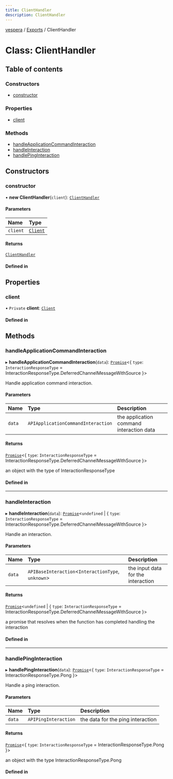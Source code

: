 ```yaml
---
title: ClientHandler
description: ClientHandler
---
```

[vespera](../README) / [Exports](../modules) / ClientHandler

# Class: ClientHandler

## Table of contents

### Constructors

- [constructor](ClientHandler#constructor)

### Properties

- [client](ClientHandler#client)

### Methods

- [handleApplicationCommandInteraction](ClientHandler#handleapplicationcommandinteraction)
- [handleInteraction](ClientHandler#handleinteraction)
- [handlePingInteraction](ClientHandler#handlepinginteraction)

## Constructors

### constructor

• **new ClientHandler**(`client`): [`ClientHandler`](ClientHandler)

#### Parameters

| Name | Type |
| :------ | :------ |
| `client` | [`Client`](Client) |

#### Returns

[`ClientHandler`](ClientHandler)

#### Defined in


## Properties

### client

• `Private` **client**: [`Client`](Client)

#### Defined in


## Methods

### handleApplicationCommandInteraction

▸ **handleApplicationCommandInteraction**(`data`): [`Promise`]( https://developer.mozilla.org/docs/Web/JavaScript/Reference/Global_Objects/Promise )\<\{ `type`: `InteractionResponseType` = InteractionResponseType.DeferredChannelMessageWithSource }\>

Handle application command interaction.

#### Parameters

| Name | Type | Description |
| :------ | :------ | :------ |
| `data` | `APIApplicationCommandInteraction` | the application command interaction data |

#### Returns

[`Promise`]( https://developer.mozilla.org/docs/Web/JavaScript/Reference/Global_Objects/Promise )\<\{ `type`: `InteractionResponseType` = InteractionResponseType.DeferredChannelMessageWithSource }\>

an object with the type of InteractionResponseType

#### Defined in


___

### handleInteraction

▸ **handleInteraction**(`data`): [`Promise`]( https://developer.mozilla.org/docs/Web/JavaScript/Reference/Global_Objects/Promise )\<`undefined` \| \{ `type`: `InteractionResponseType` = InteractionResponseType.DeferredChannelMessageWithSource }\>

Handle an interaction.

#### Parameters

| Name | Type | Description |
| :------ | :------ | :------ |
| `data` | `APIBaseInteraction`\<`InteractionType`, `unknown`\> | the input data for the interaction |

#### Returns

[`Promise`]( https://developer.mozilla.org/docs/Web/JavaScript/Reference/Global_Objects/Promise )\<`undefined` \| \{ `type`: `InteractionResponseType` = InteractionResponseType.DeferredChannelMessageWithSource }\>

a promise that resolves when the function has completed handling the interaction

#### Defined in


___

### handlePingInteraction

▸ **handlePingInteraction**(`data`): [`Promise`]( https://developer.mozilla.org/docs/Web/JavaScript/Reference/Global_Objects/Promise )\<\{ `type`: `InteractionResponseType` = InteractionResponseType.Pong }\>

Handle a ping interaction.

#### Parameters

| Name | Type | Description |
| :------ | :------ | :------ |
| `data` | `APIPingInteraction` | the data for the ping interaction |

#### Returns

[`Promise`]( https://developer.mozilla.org/docs/Web/JavaScript/Reference/Global_Objects/Promise )\<\{ `type`: `InteractionResponseType` = InteractionResponseType.Pong }\>

an object with the type InteractionResponseType.Pong

#### Defined in

